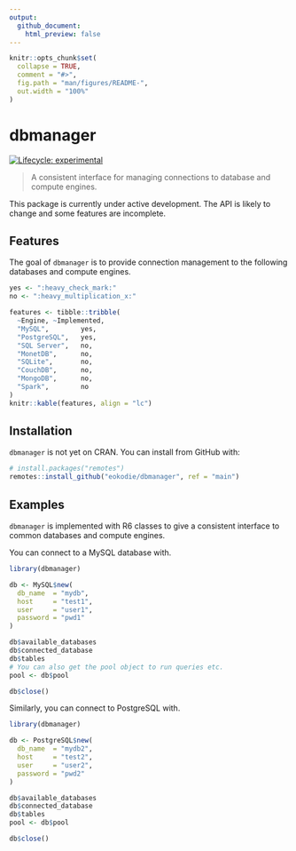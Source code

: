 ```yaml
---
output: 
  github_document:
    html_preview: false
---
```


<!-- README.md is generated from README.Rmd. Please edit that file -->

```r
knitr::opts_chunk$set(
  collapse = TRUE,
  comment = "#>",
  fig.path = "man/figures/README-",
  out.width = "100%"
)
```

# dbmanager

<div align="center">
<!-- hex -->
<!-- <img src="./man/figures/logo.png" height = "200px" /> -->

<!-- badges: start -->
<!-- Experimental -->
[![Lifecycle: experimental](https://img.shields.io/badge/lifecycle-experimental-orange.svg)](https://www.tidyverse.org/lifecycle/#experimental) 
<!-- badges: end -->

<!-- links start -->
<!-- links end -->

</div>


> A consistent interface for managing connections to database and compute engines.

This package is currently under active development. The API is likely to change and some features are incomplete.

## Features

The goal of `dbmanager` is to provide connection management to the following databases and compute engines.

```r
yes <- ":heavy_check_mark:"
no <- ":heavy_multiplication_x:"

features <- tibble::tribble(
  ~Engine, ~Implemented,
  "MySQL",        yes,
  "PostgreSQL",   yes,
  "SQL Server",   no,
  "MonetDB",      no,
  "SQLite",       no,
  "CouchDB",      no,
  "MongoDB",      no,
  "Spark",        no
)
knitr::kable(features, align = "lc")
```

## Installation

`dbmanager` is not yet on CRAN. You can install from GitHub with:
```r
# install.packages("remotes")
remotes::install_github("eokodie/dbmanager", ref = "main")
```

## Examples

`dbmanager` is implemented with R6 classes to give a consistent interface to common databases and compute engines.

You can connect to a MySQL database with.
```r
library(dbmanager)

db <- MySQL$new(
  db_name  = "mydb",
  host     = "test1", 
  user     = "user1", 
  password = "pwd1"
)

db$available_databases
db$connected_database
db$tables
# You can also get the pool object to run queries etc.
pool <- db$pool

db$close()
```

Similarly, you can connect to PostgreSQL with.
```r
library(dbmanager)

db <- PostgreSQL$new(
  db_name  = "mydb2",
  host     = "test2", 
  user     = "user2", 
  password = "pwd2"
)

db$available_databases
db$connected_database
db$tables
pool <- db$pool

db$close()
```




